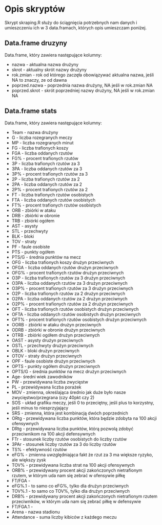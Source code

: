 # Opis skryptów 

Skrypt skraping.R służy do ściągnięcia potrzebnych nam danych i umieszczeniu ich w 3 data.framach, których opis umieszczam poniżej.

## Data.frame druzyny

Data.frame, który zawiera następujące kolumny:

* nazwa - aktualna nazwa drużyny
* skrot - aktualny skrót nazwy drużyny
* rok.zmian - rok od którego zaczęła obowiązywać aktualna nazwa, jeśli NA to znaczy, ze od dawna
* poprzed.nazwa - poprzednia nazwa drużyny, NA jeśli w rok.zmian NA
* poprzed.skrot - skrót poprzedniej nazwy drużyny, NA jeśli w rok.zmian NA

## Data.frame stats

Data.frame, który zawiera następujące kolumny:

* Team - nazwa drużyny
* G - liczba rozegranych meczy
* MP - liczba rozegranych minut
* FG - liczba trafionych koszy
* FGA - liczba oddanych rzutów
* FG% - procent trafionych rzutów
* 3P - liczba trafionych rzutów za 3
* 3PA - liczba oddanych rzutów za 3
* 3P% - procent trafionych rzutów za 3
* 2P - liczba trafionych rzutów za 2
* 2PA - liczba oddanych rzutów za 2
* 2P% - procent trafionych rzutów za 2
* FT - liczba trafionych rzutów osobistych
* FTA - liczba oddanych rzutów osobistych
* FT% - procent trafionych rzutów osobistych
* ORB - zbiórki w ataku
* DRB - zbiórki w obronie 
* TRB - zbiórki ogółem
* AST - asysty
* STL - przechwyty
* BLK - bloki
* TOV - straty
* PF - faule osobiste
* PTS - punkty ogółem
* PTS/G - średnia punktów na mecz
* OFG - liczba trafionych koszy drużyn przeciwnych
* OFGA - liczba oddanych rzutów drużyn przeciwnych
* OFG% - procent trafionych rzutów drużyn przeciwnych
* O3P - liczba trafionych rzutów za 3 drużyn przeciwnych
* O3PA - liczba oddanych rzutów za 3 drużyn przeciwnych
* O3P% - procent trafionych rzutów za 3 drużyn przeciwnych
* O2P - liczba trafionych rzutów za 2 drużyn przeciwnych
* O2PA - liczba oddanych rzutów za 2 drużyn przeciwnych
* O2P% - procent trafionych rzutów za 2 drużyn przeciwnych
* OFT - liczba trafionych rzutów osobistych drużyn przeciwnych
* OFTA - liczba oddanych rzutów osobistych drużyn przeciwnych
* OFT% - procent trafionych rzutów osobistych drużyn przeciwnych
* OORB - zbiórki w ataku drużyn przeciwnych
* ODRB - zbiórki w obronie drużyn przeciwnych 
* OTRB - zbiórki ogółem drużyn przeciwnych
* OAST - asysty drużyn przeciwnych
* OSTL - przechwyty drużyn przeciwnych
* OBLK - bloki drużyn przeciwnych
* OTOV - straty drużyn przeciwnych
* OPF - faule osobiste drużyn przeciwnych
* OPTS - punkty ogółem drużyn przeciwnych
* OPTS/G - średnia punktów na mecz drużyn przeciwnych
* Age- średni wiek zawodników
* PW - przewidywana liczba zwycięstw
* PL - przewidywana liczba porażek
* MOV - zmienna, określająca średnio jak duże było nasze zwycięstwo/przegrana (czy 40pkt czy 2)
* SOS - układ grafiku meczy, jeśli 0 to przeciętny, jeśli plus to korzystny, jeśli minus to niesprzyjający 
* SRS - zmienna, która jest kombinacją dwóch poprzednich
* ORtg - przewidywana liczba punktów, która będzie zdobyta na 100 akcji ofensywnych 
* DRtg - przewidywana liczba punktów, którą pozwolą zdobyć przeciwnikom na 100 akcji defensywnych
* FTr - stosunek liczby rzutów osobistych do liczby rzutów
* 3PAr - stosunek liczby rzutów za 3 do liczby rzutów
* TS% - efektywność rzutów 
* eFG% - zmienna uwzględniająca fakt że rzut za 3 ma większe ryzyko, ale większy zysk
* TOV% - przewidywana liczba strat na 100 akcji ofensywnych
* ORB% - przewidywany procent akcji zakończonych nietrafionym rzutem, w którym uda nam się zebrać w ofensywie piłkę
* FT/FGA - 
* eFG%.1 - to samo co eFG%, tylko dla drużyn przeciwnych
* TOV%.1 - to samo co TOV%, tylko dla drużyn przeciwnych
* DRB% - przewidywany procent akcji zakończonych nietrafionym rzutem przeciwników, w którym uda nam się zebrać piłkę w defensywie
* FT/FGA.1 - 
* Arena - nazwa stadionu
* Attendance - suma liczby kibiców z każdego meczu



